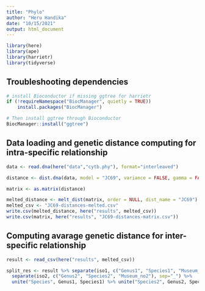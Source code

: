 ```yaml
---
title: "Phylo"
author: "Heru Handika"
date: "10/15/2021"
output: html_document
---
```


```r
library(here)
library(ape)
library(harrietr)
library(tidyverse)
```
## Troubleshooting dependencies

```r
# install Bioconductor if missing ggtree for harrietr
if (!requireNamespace("BiocManager", quietly = TRUE))
    install.packages("BiocManager")

# Then install ggtree through Bioconductor
BiocManager::install("ggtree")
```

## Data loading and genetic distance computing for intra-specific relationship

```r
data <- read.dna(here("data","cytb.phy"), format="interleaved")

distance <- dist.dna(data, model = "JC69", variance = FALSE, gamma = FALSE, pairwise.deletion = FALSE, base.freq = NULL, as.matrix = FALSE)

matrix <- as.matrix(distance)

melted_distance <- melt_dist(matrix, order = NULL, dist_name = "JC69")
melted_csv <- "JC69-distances-melted.csv"
write.csv(melted_distance, here("results", melted_csv))
write.csv(matrix, here("results", "JC69-distances-matrix.csv"))
``` 

## Computing avarage genetic distance for inter-specific relationship

```r
result <- read_csv(here("results", melted_csv))

split_res <- result %>% separate(iso1, c("Genus1", "Species1", "Museum_no"), sep="_") %>%
  separate(iso2, c("Genus2", "Species2", "Museum_no2"), sep="_") %>%
  unite("Species", Genus1, Species1) %>% unite("Species2", Genus2, Species2)

```

